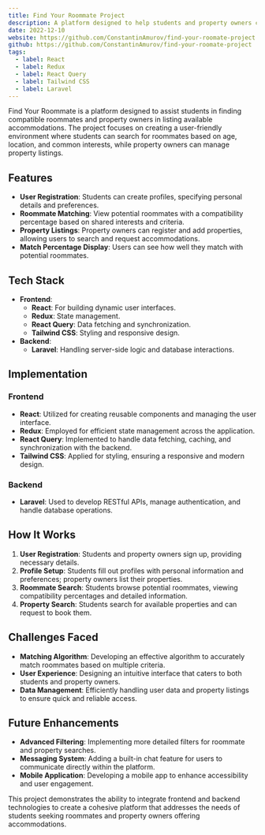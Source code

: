 ```yaml
---
title: Find Your Roommate Project
description: A platform designed to help students and property owners connect, enabling students to find potential roommates based on various criteria and property owners to list available accommodations.
date: 2022-12-10
website: https://github.com/ConstantinAmurov/find-your-roomate-project
github: https://github.com/ConstantinAmurov/find-your-roomate-project
tags:
  - label: React
  - label: Redux
  - label: React Query
  - label: Tailwind CSS
  - label: Laravel
---
```


Find Your Roommate is a platform designed to assist students in finding compatible roommates and property owners in listing available accommodations. The project focuses on creating a user-friendly environment where students can search for roommates based on age, location, and common interests, while property owners can manage property listings.

## Features

- **User Registration**: Students can create profiles, specifying personal details and preferences.
- **Roommate Matching**: View potential roommates with a compatibility percentage based on shared interests and criteria.
- **Property Listings**: Property owners can register and add properties, allowing users to search and request accommodations.
- **Match Percentage Display**: Users can see how well they match with potential roommates.

## Tech Stack

- **Frontend**:
  - **React**: For building dynamic user interfaces.
  - **Redux**: State management.
  - **React Query**: Data fetching and synchronization.
  - **Tailwind CSS**: Styling and responsive design.
- **Backend**:
  - **Laravel**: Handling server-side logic and database interactions.

## Implementation

### Frontend

- **React**: Utilized for creating reusable components and managing the user interface.
- **Redux**: Employed for efficient state management across the application.
- **React Query**: Implemented to handle data fetching, caching, and synchronization with the backend.
- **Tailwind CSS**: Applied for styling, ensuring a responsive and modern design.

### Backend

- **Laravel**: Used to develop RESTful APIs, manage authentication, and handle database operations.

## How It Works

1. **User Registration**: Students and property owners sign up, providing necessary details.
2. **Profile Setup**: Students fill out profiles with personal information and preferences; property owners list their properties.
3. **Roommate Search**: Students browse potential roommates, viewing compatibility percentages and detailed information.
4. **Property Search**: Students search for available properties and can request to book them.

## Challenges Faced

- **Matching Algorithm**: Developing an effective algorithm to accurately match roommates based on multiple criteria.
- **User Experience**: Designing an intuitive interface that caters to both students and property owners.
- **Data Management**: Efficiently handling user data and property listings to ensure quick and reliable access.

## Future Enhancements

- **Advanced Filtering**: Implementing more detailed filters for roommate and property searches.
- **Messaging System**: Adding a built-in chat feature for users to communicate directly within the platform.
- **Mobile Application**: Developing a mobile app to enhance accessibility and user engagement.

This project demonstrates the ability to integrate frontend and backend technologies to create a cohesive platform that addresses the needs of students seeking roommates and property owners offering accommodations.
